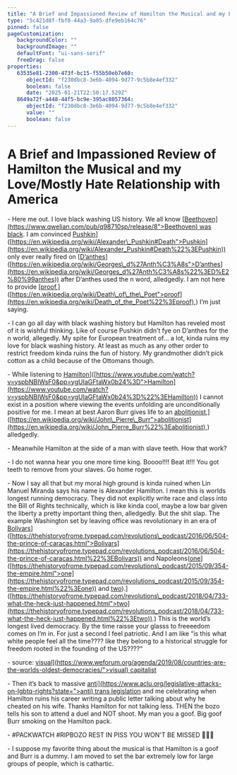 ```yaml
---
title: "A Brief and Impassioned Review of Hamilton the Musical and my Love/Mostly Hate Relationship with America"
type: "5c421d8f-fbf0-44a3-9a05-dfe9eb164c76"
pinned: false
pageCustomization: 
   backgroundColor: ""
   backgroundImage: ""
   defaultFont: "ui-sans-serif"
   freeDrag: false
properties: 
   63535e81-2300-473f-bc15-f55b50eb7e60: 
      objectId: "f230dbc8-3e6b-4094-9d77-9c5b8e4ef332"
      boolean: false
      date: "2025-01-21T22:50:17.529Z"
   8649a72f-a448-44f5-bc9e-395ac8057364: 
      objectId: "f230dbc8-3e6b-4094-9d77-9c5b8e4ef332"
      value: ""
      boolean: false
---
```


# A Brief and Impassioned Review of Hamilton the Musical and my Love/Mostly Hate Relationship with America

\- Here me out. I love black washing US history. We all know \[[Beethoven\] (https://www.qwelian.com/pub/q98710sp/release/8">Beethoven) was black](%5Bhttps://www.qwelian.com/pub/q98710sp/release/8). I am convinced [Pushkin](%5Bhttps://en.wikipedia.org/wiki/Alexander_Pushkin#Death)\]([https://en.wikipedia.org/wiki/Alexander\_Pushkin#Death">Pushkin](https://en.wikipedia.org/wiki/Alexander_Pushkin#Death%22%3EPushkin)) only ever really fired on \[[D’anthes](%5Bhttps://en.wikipedia.org/wiki/Georges_d%27Anth%C3%A8s)\]([https://en.wikipedia.org/wiki/Georges\_d%27Anth%C3%A8s">D’anthes](https://en.wikipedia.org/wiki/Georges_d%27Anth%C3%A8s%22%3ED%E2%80%99anthes)) after D’anthes used the n word, alledgedly. I am not here to provide \[[proof](%5Bhttps://en.wikipedia.org/wiki/Death_of_the_Poet),\]([https://en.wikipedia.org/wiki/Death\_of\_the\_Poet">proof](https://en.wikipedia.org/wiki/Death_of_the_Poet%22%3Eproof),) I’m just saying.

\- I can go all day with black washing history but Hamilton has reveled most of it is wishful thinking. Like of course Pushkin didn’t fye on D’anthes for the n world, allegedly. My spite for European treatment of… a lot, kinda ruins my love for black washing history. At least as much as any other order to restrict freedom kinda ruins the fun of history. My grandmother didn’t pick cotton as a child because of the Ottomans though.

\- While listening to [Hamilton](%5Bhttps://www.youtube.com/watch?v=yspbNBIWsF0&pp=ygUIaGFtaWx0b24%3D)\]([https://www.youtube.com/watch?v=yspbNBIWsF0&pp=ygUIaGFtaWx0b24%3D">Hamilton](https://www.youtube.com/watch?v=yspbNBIWsF0&pp=ygUIaGFtaWx0b24%3D%22%3EHamilton)) I cannot exist in a position where viewing the events unfolding are unconditionally positive for me. I mean at best Aaron Burr gives life to an [abolitionist](%5Bhttps://en.wikipedia.org/wiki/John_Pierre_Burr),\]([https://en.wikipedia.org/wiki/John\_Pierre\_Burr">abolitionist](https://en.wikipedia.org/wiki/John_Pierre_Burr%22%3Eabolitionist),) alledgedly.

\- Meanwhile Hamilton at the side of a man with slave teeth. How that work?

\- I do not wanna hear you one more time king. Boooo!!!! Beat it!!! You got teeth to remove from your slaves. Go home roger.

\- Now I say all that but my moral high ground is kinda ruined when Lin Manuel Miranda says his name is Alexander Hamilton. I mean this is worlds longest running democracy. They did not explicitly write race and class into the Bill of Rights technically, which is like kinda cool, maybe a low bar given the liberty a pretty important thing then, alledgedly. But the shit slap. The example Washington set by leaving office was revolutionary in an era of [Bolivars](%5Bhttps://thehistoryofrome.typepad.com/revolutions_podcast/2016/06/504-the-prince-of-caracas.html)\]([https://thehistoryofrome.typepad.com/revolutions\_podcast/2016/06/504-the-prince-of-caracas.html">Bolivars](https://thehistoryofrome.typepad.com/revolutions_podcast/2016/06/504-the-prince-of-caracas.html%22%3EBolivars)) and Napoleons([one](%5Bhttps://thehistoryofrome.typepad.com/revolutions_podcast/2015/09/354-the-empire.html)\]([https://thehistoryofrome.typepad.com/revolutions\_podcast/2015/09/354-the-empire.html">one](https://thehistoryofrome.typepad.com/revolutions_podcast/2015/09/354-the-empire.html%22%3Eone)) and [two](%5Bhttps://thehistoryofrome.typepad.com/revolutions_podcast/2018/04/733-what-the-heck-just-happened.html)).\]([https://thehistoryofrome.typepad.com/revolutions\_podcast/2018/04/733-what-the-heck-just-happened.html">two](https://thehistoryofrome.typepad.com/revolutions_podcast/2018/04/733-what-the-heck-just-happened.html%22%3Etwo)).) This is the world’s longest lived democracy. By the time raisse your glasss to freeeedom comes on I’m in. For just a second I feel patriotic. And I am like “is this what white people feel all the time???? like they belong to a historical struggle for freedom rooted in the founding of the US????“

\- source: [visual\](https://www.weforum.org/agenda/2019/08/countries-are-the-worlds-oldest-democracies/">visual) capitalist](%5Bhttps://www.weforum.org/agenda/2019/08/countries-are-the-worlds-oldest-democracies/)

\- Then it’s back to massive [anti\](https://www.aclu.org/legislative-attacks-on-lgbtq-rights?state=">anti) trans legislation](%5Bhttps://www.aclu.org/legislative-attacks-on-lgbtq-rights?state=) and me celebrating when Hamilton ruins his career writing a public letter talking about why he cheated on his wife. Thanks Hamilton for not talking less. THEN the bozo tells his son to attend a duel and NOT shoot. My man you a goof. Big goof Burr smoking on the Hamilton pack.

\- #PACKWATCH #RIPBOZO REST IN PISS YOU WON'T BE MISSED 💯💯🤣

\- I suppose my favorite thing about the musical is that Hamilton is a goof and Burr is a dummy. I am moved to set the bar extremely low for large groups of people, which is cathartic.

